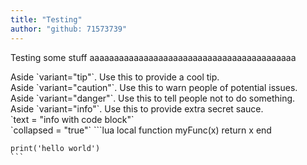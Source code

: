 ```yaml
---
title: "Testing"
author: "github: 71573739"
---
```


Testing some stuff aaaaaaaaaaaaaaaaaaaaaaaaaaaaaaaaaaaaaaaaaa

<Aside variant="tip">Aside `variant="tip"`. Use this to provide a cool tip.</Aside>

<Aside variant="caution">
    Aside `variant="caution"`. Use this to warn people of potential issues.
</Aside>

<Aside variant="danger">
    Aside `variant="danger"`. Use this to tell people not to do something.
</Aside>

<Aside variant="info">Aside `variant="info"`. Use this to provide extra secret sauce.</Aside>

<Aside variant="info" text="info with code block">
    `text = "info with code block"`
</Aside>

<Aside variant="info" text = "collapsed block" collapsed = "true">
  `collapsed = "true"`
  ```lua
    local function myFunc(x)
      return x
    end

    print('hello world')
    ```

</Aside>
